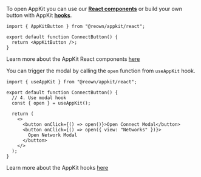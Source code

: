 To open AppKit you can use our [**React components**](../core/components) or build your own button with AppKit [**hooks**](../core/hooks.mdx#useAppKit).

<Tabs>
<Tab title="React Component">

```tsx
import { AppKitButton } from "@reown/appkit/react";

export default function ConnectButton() {
  return <AppKitButton />;
}
```

Learn more about the AppKit React components [here](../core/components)

</Tab>
<Tab title="Hooks">

You can trigger the modal by calling the `open` function from `useAppKit` hook.

```tsx
import { useAppKit } from "@reown/appkit/react";

export default function ConnectButton() {
  // 4. Use modal hook
  const { open } = useAppKit();

  return (
    <>
      <button onClick={() => open()}>Open Connect Modal</button>
      <button onClick={() => open({ view: "Networks" })}>
        Open Network Modal
      </button>
    </>
  );
}
```

Learn more about the AppKit hooks [here](../core/hooks)

</Tab>
</Tabs>
